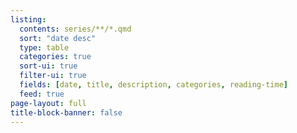 ```yaml
---
listing:
  contents: series/**/*.qmd
  sort: "date desc"
  type: table
  categories: true
  sort-ui: true
  filter-ui: true
  fields: [date, title, description, categories, reading-time]
  feed: true
page-layout: full
title-block-banner: false
---
```

